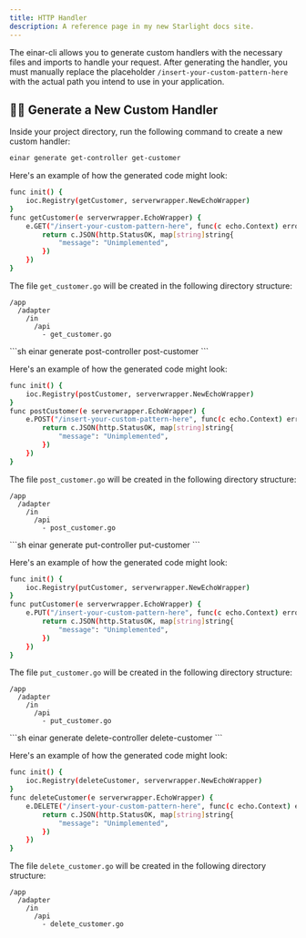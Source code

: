 ```yaml
---
title: HTTP Handler
description: A reference page in my new Starlight docs site.
---
```


The einar-cli allows you to generate custom handlers with the necessary files and imports to handle your request. After generating the handler, you must manually replace the placeholder ```/insert-your-custom-pattern-here``` with the actual path you intend to use in your application.

## 👨‍💻 Generate a New Custom Handler

Inside your project directory, run the following command to create a new custom handler:
<Tabs>
  <TabItem label="GET">
```sh
einar generate get-controller get-customer
```

Here's an example of how the generated code might look:
```sh
func init() {
	ioc.Registry(getCustomer, serverwrapper.NewEchoWrapper)
}
func getCustomer(e serverwrapper.EchoWrapper) {
	e.GET("/insert-your-custom-pattern-here", func(c echo.Context) error {
		return c.JSON(http.StatusOK, map[string]string{
			"message": "Unimplemented",
		})
	})
}
```
The file ```get_customer.go``` will be created in the following directory structure:
```
/app
  /adapter
    /in
      /api
        - get_customer.go  
```
  </TabItem>

  <TabItem label="POST">
```sh
einar generate post-controller post-customer
```

Here's an example of how the generated code might look:
```sh
func init() {
	ioc.Registry(postCustomer, serverwrapper.NewEchoWrapper)
}
func postCustomer(e serverwrapper.EchoWrapper) {
	e.POST("/insert-your-custom-pattern-here", func(c echo.Context) error {
		return c.JSON(http.StatusOK, map[string]string{
			"message": "Unimplemented",
		})
	})
}
```
The file ```post_customer.go``` will be created in the following directory structure:
```
/app
  /adapter
    /in
      /api
        - post_customer.go  
```
  </TabItem>


  <TabItem label="PUT">
```sh
einar generate put-controller put-customer
```

Here's an example of how the generated code might look:
```sh
func init() {
	ioc.Registry(putCustomer, serverwrapper.NewEchoWrapper)
}
func putCustomer(e serverwrapper.EchoWrapper) {
	e.PUT("/insert-your-custom-pattern-here", func(c echo.Context) error {
		return c.JSON(http.StatusOK, map[string]string{
			"message": "Unimplemented",
		})
	})
}
```
The file ```put_customer.go``` will be created in the following directory structure:
```
/app
  /adapter
    /in
      /api
        - put_customer.go  
```
  </TabItem>

  <TabItem label="DELETE">
```sh
einar generate delete-controller delete-customer
```

Here's an example of how the generated code might look:
```sh
func init() {
	ioc.Registry(deleteCustomer, serverwrapper.NewEchoWrapper)
}
func deleteCustomer(e serverwrapper.EchoWrapper) {
	e.DELETE("/insert-your-custom-pattern-here", func(c echo.Context) error {
		return c.JSON(http.StatusOK, map[string]string{
			"message": "Unimplemented",
		})
	})
}
```
The file ```delete_customer.go``` will be created in the following directory structure:
```
/app
  /adapter
    /in
      /api
        - delete_customer.go  
```
  </TabItem>

</Tabs>
